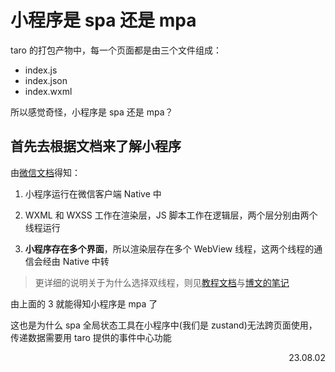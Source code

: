 # 小程序是 spa 还是 mpa

taro 的打包产物中，每一个页面都是由三个文件组成：

- index.js
- index.json
- index.wxml

所以感觉奇怪，小程序是 spa 还是 mpa？

## 首先去根据文档来了解小程序

由[微信文档](https://developers.weixin.qq.com/miniprogram/dev/framework/quickstart/framework.html#%E6%B8%B2%E6%9F%93%E5%B1%82%E5%92%8C%E9%80%BB%E8%BE%91%E5%B1%82)得知：

1. 小程序运行在微信客户端 Native 中

2. WXML 和 WXSS 工作在渲染层，JS 脚本工作在逻辑层，两个层分别由两个线程运行

3. **小程序存在多个界面**，所以渲染层存在多个 WebView 线程，这两个线程的通信会经由 Native 中转

> 更详细的说明关于为什么选择双线程，则见[教程文档](https://developers.weixin.qq.com/ebook?action=get_post_info&docid=0006a2289c8bb0bb0086ee8c056c0a)与[博文的笔记](https://github.com/berwin/Blog/issues/43)

由上面的 3 就能得知小程序是 mpa 了

这也是为什么 spa 全局状态工具在小程序中(我们是 zustand)无法跨页面使用，传递数据需要用 taro 提供的事件中心功能

<p align="right">23.08.02</p>
